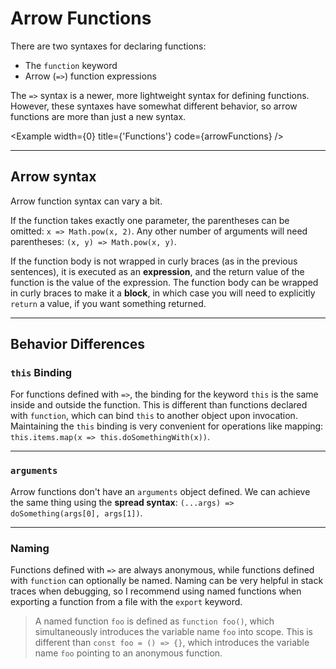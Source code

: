 
# Arrow Functions

There are two syntaxes for declaring functions:

- The `function` keyword
- Arrow (`=>`) function expressions

The `=>` syntax is a newer, more lightweight syntax for defining functions. However, these syntaxes have somewhat different behavior, so arrow functions are more than just a new syntax.

<Example width={0} title={'Functions'} code={arrowFunctions} />

---

## Arrow syntax

Arrow function syntax can vary a bit.

If the function takes exactly one parameter, the parentheses can be omitted: `x => Math.pow(x, 2)`. Any other number of arguments will need parentheses: `(x, y) => Math.pow(x, y)`.

If the function body is not wrapped in curly braces (as in the previous sentences), it is executed as an **expression**, and the return value of the function is the value of the expression. The function body can be wrapped in curly braces to make it a **block**, in which case you will need to explicitly `return` a value, if you want something returned.

---

## Behavior Differences

### `this` Binding

For functions defined with `=>`, the binding for the keyword `this` is the same inside and outside the function. This is different than functions declared with `function`, which can bind `this` to another object upon invocation. Maintaining the `this` binding is very convenient for operations like mapping: `this.items.map(x => this.doSomethingWith(x))`.

---

### `arguments`

Arrow functions don't have an `arguments` object defined. We can achieve the same thing using the **spread syntax**: `(...args) => doSomething(args[0], args[1])`.

---

### Naming

Functions defined with `=>` are always anonymous, while functions defined with `function` can optionally be named. Naming can be very helpful in stack traces when debugging, so I recommend using named functions when exporting a function from a file with the `export` keyword.

> A named function `foo` is defined as `function foo()`, which simultaneously introduces the variable name `foo` into scope. This is different than `const foo = () => {}`, which introduces the variable name `foo` pointing to an anonymous function.
